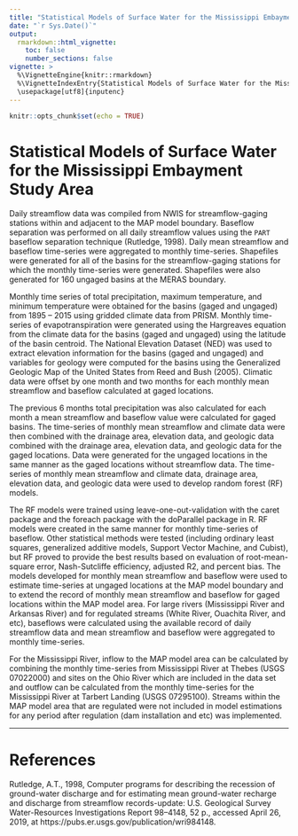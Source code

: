 ---
title: "Statistical Models of Surface Water for the Mississippi Embayment"
date: "`r Sys.Date()`"
output:
  rmarkdown::html_vignette:
    toc: false
    number_sections: false
vignette: >
  %\VignetteEngine{knitr::rmarkdown}
  %\VignetteIndexEntry{Statistical Models of Surface Water for the Mississippi Embayment}
  \usepackage[utf8]{inputenc}
---

```{r setup, include=FALSE}
knitr::opts_chunk$set(echo = TRUE)
```

# Statistical Models of Surface Water for the Mississippi Embayment Study Area

Daily streamflow data was compiled from NWIS for streamflow-gaging stations within and adjacent to the MAP model boundary. Baseflow separation was performed on all daily streamflow values using the `PART` baseflow separation technique (Rutledge, 1998). Daily mean streamflow and baseflow time-series were aggregated to monthly time-series. Shapefiles were generated for all of the basins for the streamflow-gaging stations for which the monthly time-series were generated. Shapefiles were also generated for 160 ungaged basins at the MERAS boundary. 

Monthly time series of total precipitation, maximum temperature, and minimum temperature were obtained for the basins (gaged and ungaged) from 1895 – 2015 using gridded climate data from PRISM. Monthly time-series of evapotranspiration were generated using the Hargreaves equation from the climate data for the basins (gaged and ungaged) using the latitude of the basin centroid. The National Elevation Dataset (NED) was used to extract elevation information for the basins (gaged and ungaged) and variables for geology were computed for the basins using the Generalized Geologic Map of the United States from Reed and Bush (2005). Climatic data were offset by one month and two months for each monthly mean streamflow and baseflow calculated at gaged locations. 

The previous 6 months total precipitation was also calculated for each month a mean streamflow and baseflow value were calculated for gaged basins. The time-series of monthly mean streamflow and climate data were then combined with the drainage area, elevation data, and geologic data combined with the drainage area, elevation data, and geologic data for the gaged locations. Data were generated for the ungaged locations in the same manner as the gaged locations without streamflow data. The time-series of monthly mean streamflow and climate data, drainage area, elevation data, and geologic data were used to develop random forest (RF) models. 

The RF models were trained using leave-one-out-validation with the caret package and the foreach package with the doParallel package in R. RF models were created in the same manner for monthly time-series of baseflow. Other statistical methods were tested (including ordinary least squares, generalized additive models, Support Vector Machine, and Cubist), but RF proved to provide the best results based on evaluation of root-mean-square error, Nash-Sutcliffe efficiency, adjusted R2, and percent bias. The models developed for monthly mean streamflow and baseflow were used to estimate time-series at ungaged locations at the MAP model boundary and to extend the record of monthly mean streamflow and baseflow for gaged locations within the MAP model area. For large rivers (Mississippi River and Arkansas River) and for regulated streams (White River, Ouachita River, and etc), baseflows were calculated using the available record of daily streamflow data and mean streamflow and baseflow were aggregated to monthly time-series. 

For the Mississippi River, inflow to the MAP model area can be calculated by combining the monthly time-series from Mississippi River at Thebes (USGS 07022000) and sites on the Ohio River which are included in the data set and outflow can be calculated from the monthly time-series for the Mississippi River at Tarbert Landing (USGS 07295100). Streams within the MAP model area that are regulated were not included in model estimations for any period after regulation (dam installation and etc) was implemented.

------------------------------------------------------------------

# References

Rutledge, A.T., 1998, Computer programs for describing the recession of ground-water discharge and for estimating mean ground-water recharge and discharge from streamflow records-update: U.S. Geological Survey Water-Resources Investigations Report 98–4148, 52 p., accessed April 26, 2019, at https://pubs.er.usgs.gov/publication/wri984148.


